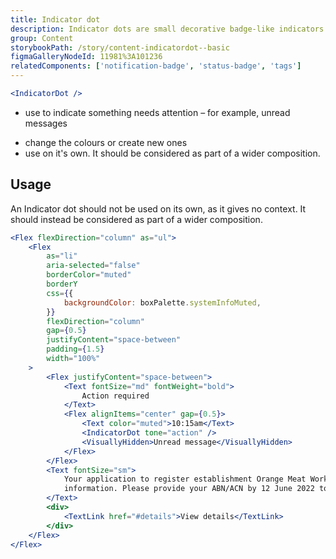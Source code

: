 ```yaml
---
title: Indicator dot
description: Indicator dots are small decorative badge-like indicators used to call attention to an item, such as an unread message.
group: Content
storybookPath: /story/content-indicatordot--basic
figmaGalleryNodeId: 11981%3A101236
relatedComponents: ['notification-badge', 'status-badge', 'tags']
---
```


```jsx live
<IndicatorDot />
```

<DoHeading />

- use to indicate something needs attention – for example, unread messages

<DontHeading />

- change the colours or create new ones
- use on it's own. It should be considered as part of a wider composition.

## Usage

An Indicator dot should not be used on its own, as it gives no context. It should instead be considered as part of a wider composition.

```jsx live
<Flex flexDirection="column" as="ul">
	<Flex
		as="li"
		aria-selected="false"
		borderColor="muted"
		borderY
		css={{
			backgroundColor: boxPalette.systemInfoMuted,
		}}
		flexDirection="column"
		gap={0.5}
		justifyContent="space-between"
		padding={1.5}
		width="100%"
	>
		<Flex justifyContent="space-between">
			<Text fontSize="md" fontWeight="bold">
				Action required
			</Text>
			<Flex alignItems="center" gap={0.5}>
				<Text color="muted">10:15am</Text>
				<IndicatorDot tone="action" />
				<VisuallyHidden>Unread message</VisuallyHidden>
			</Flex>
		</Flex>
		<Text fontSize="sm">
			Your application to register establishment Orange Meat Works needs more
			information. Please provide your ABN/ACN by 12 June 2022 to avoid delays.
		</Text>
		<div>
			<TextLink href="#details">View details</TextLink>
		</div>
	</Flex>
</Flex>
```
